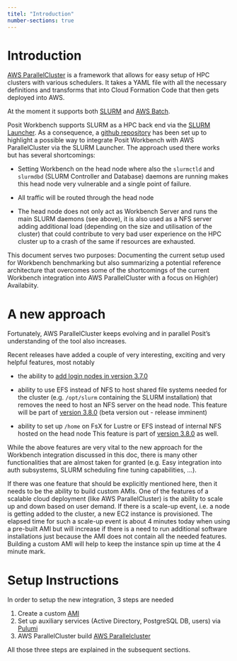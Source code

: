 ```yaml
---
titel: "Introduction"
number-sections: true
---
```


# Introduction

[AWS ParallelCluster](https://aws.amazon.com/hpc/parallelcluster/) is a framework that allows for easy setup of HPC clusters with various schedulers. It takes a YAML file with all the necessary definitions and transforms that into Cloud Formation Code that then gets deployed into AWS.

At the moment it supports both [SLURM](https://slurm.schedmd.com/) and [AWS Batch](https://aws.amazon.com/batch/).

Posit Workbench supports SLURM as a HPC back end via the [SLURM Launcher](https://docs.posit.co/ide/server-pro/job_launcher/slurm_plugin.html). As a consequence, a [github repository](https://github.com/sol-eng/aws-parallelcluster-rsw/) has been set up to highlight a possible way to integrate Posit Workbench with AWS ParallelCluster via the SLURM Launcher. The approach used there works but has several shortcomings:

-   Setting Workbench on the head node where also the `slurmctld` and `slurmdbd` (SLURM Controller and Database) daemons are running makes this head node very vulnerable and a single point of failure.

-   All traffic will be routed through the head node

-   The head node does not only act as Workbench Server and runs the main SLURM daemons (see above), it is also used as a NFS server adding additional load (depending on the size and utilisation of the cluster) that could contribute to very bad user experience on the HPC cluster up to a crash of the same if resources are exhausted.

This document serves two purposes: Documenting the current setup used for Workbench benchmarking but also summarizing a potential reference architecture that overcomes some of the shortcomings of the current Workbench integration into AWS ParallelCluster with a focus on High(er) Availabiity.

# A new approach

Fortunately, AWS ParallelCluster keeps evolving and in parallel Posit's understanding of the tool also increases.

Recent releases have added a couple of very interesting, exciting and very helpful features, most notably

-   the ability to [add login nodes in version 3.7.0](https://github.com/aws/aws-parallelcluster/releases/tag/v3.7.0)

-   ability to use EFS instead of NFS to host shared file systems needed for the cluster (e.g. `/opt/slurm` containing the SLURM installation) that removes the need to host an NFS server on the head node. This feature will be part of [version 3.8.0](https://github.com/aws/aws-parallelcluster/blob/develop/CHANGELOG.md#380) (beta version out - release imminent)

-   ability to set up `/home` on FsX for Lustre or EFS instead of internal NFS hosted on the head node This feature is part of [version 3.8.0](https://github.com/aws/aws-parallelcluster/blob/develop/CHANGELOG.md#380) as well.

While the above features are very vital to the new approach for the Workbench integration discussed in this doc, there is many other functionalities that are almost taken for granted (e.g. Easy integration into auth subsystems, SLURM scheduling fine tuning capabilities, ...).

If there was one feature that should be explicitly mentioned here, then it needs to be the ability to build custom AMIs. One of the features of a scalable cloud deployment (like AWS ParallelCluster) is the ability to scale up and down based on user demand. If there is a scale-up event, i.e. a node is getting added to the cluster, a new EC2 instance is provisioned. The elapsed time for such a scale-up event is about 4 minutes today when using a pre-built AMI but will increase if there is a need to run additional software installations just because the AMI does not contain all the needed features. Building a custom AMI will help to keep the instance spin up time at the 4 minute mark.

# Setup Instructions

In order to setup the new integration, 3 steps are needed

1.   Create a custom [AMI](AMI.qmd)
2.  Set up auxiliary services (Active Directory, PostgreSQL DB, users) via [Pulumi](Pulumi.qmd)
3.  AWS ParallelCluster build [AWS Parallelcluster](AWSParallelcluster.qmd)

All those three steps are explained in the subsequent sections.
